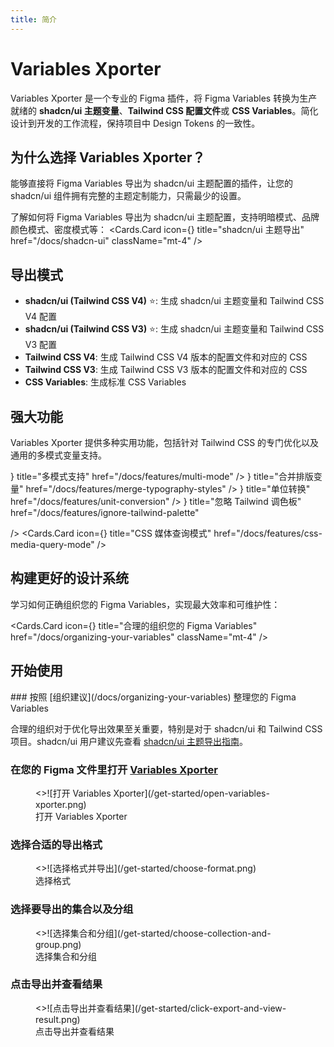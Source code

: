 ```yaml
---
title: 简介
---
```



# Variables Xporter

Variables Xporter 是一个专业的 Figma 插件，将 Figma Variables 转换为生产就绪的 **shadcn/ui 主题变量**、**Tailwind CSS 配置文件**或 **CSS Variables**。简化设计到开发的工作流程，保持项目中 Design Tokens 的一致性。

## 为什么选择 Variables Xporter？

<Callout type="info" emoji="✨">
能够直接将 Figma Variables 导出为 shadcn/ui 主题配置的插件，让您的 shadcn/ui 组件拥有完整的主题定制能力，只需最少的设置。
</Callout>

了解如何将 Figma Variables 导出为 shadcn/ui 主题配置，支持明暗模式、品牌颜色模式、密度模式等：
<Cards.Card
  icon={<Star />}
  title="shadcn/ui 主题导出"
  href="/docs/shadcn-ui"
  className="mt-4"
/>

## 导出模式

- **shadcn/ui (Tailwind CSS V4)** ⭐: 生成 shadcn/ui 主题变量和 Tailwind CSS V4 配置
- **shadcn/ui (Tailwind CSS V3)** ⭐: 生成 shadcn/ui 主题变量和 Tailwind CSS V3 配置
- **Tailwind CSS V4**: 生成 Tailwind CSS V4 版本的配置文件和对应的 CSS
- **Tailwind CSS V3**: 生成 Tailwind CSS V3 版本的配置文件和对应的 CSS
- **CSS Variables**: 生成标准 CSS Variables

## 强大功能

Variables Xporter 提供多种实用功能，包括针对 Tailwind CSS 的专门优化以及通用的多模式变量支持。

<Cards>
  <Cards.Card
    icon={<Columns3 />}
    title="多模式支持"
    href="/docs/features/multi-mode"
  />
  <Cards.Card
    icon={<Merge/>}
    title="合并排版变量"
    href="/docs/features/merge-typography-styles"
  />
  <Cards.Card
    icon={<RefreshCw />}
    title="单位转换"
    href="/docs/features/unit-conversion"
  />
  <Cards.Card
    icon={<EyeOff />}
    title="忽略 Tailwind 调色板"
    href="/docs/features/ignore-tailwind-palette"

  />
  <Cards.Card
    icon={<Proportions />}
    title="CSS 媒体查询模式"
    href="/docs/features/css-media-query-mode"
  />
</Cards>

## 构建更好的设计系统

学习如何正确组织您的 Figma Variables，实现最大效率和可维护性：

<Cards.Card
  icon={<BookCopy />}
  title="合理的组织您的 Figma Variables"
  href="/docs/organizing-your-variables"
  className="mt-4"
/>

## 开始使用

<Steps>
### 按照 [组织建议](/docs/organizing-your-variables) 整理您的 Figma Variables

合理的组织对于优化导出效果至关重要，特别是对于 shadcn/ui 和 Tailwind CSS 项目。shadcn/ui 用户建议先查看 [shadcn/ui 主题导出指南](/docs/shadcn-ui)。

### 在您的 Figma 文件里打开 [Variables Xporter](https://www.figma.com/community/plugin/1522142900835722038/variables-xporter)

<figure className="mt-6 max-w-[400px]">
  <>![打开 Variables Xporter](/get-started/open-variables-xporter.png)</>
  <figcaption>
    打开 Variables Xporter
  </figcaption>
</figure>

### 选择合适的导出格式

<figure className="mt-6 max-w-[400px]">
  <>![选择格式并导出](/get-started/choose-format.png)</>
  <figcaption>
    选择格式
  </figcaption>
</figure>

### 选择要导出的集合以及分组

<figure className="mt-6 max-w-[400px]">
  <>![选择集合和分组](/get-started/choose-collection-and-group.png)</>
  <figcaption>
    选择集合和分组
  </figcaption>
</figure>

### 点击导出并查看结果

<figure className="mt-6 max-w-[400px]">
  <>![点击导出并查看结果](/get-started/click-export-and-view-result.png)</>
  <figcaption>
    点击导出并查看结果
  </figcaption>
</figure>


</Steps>
